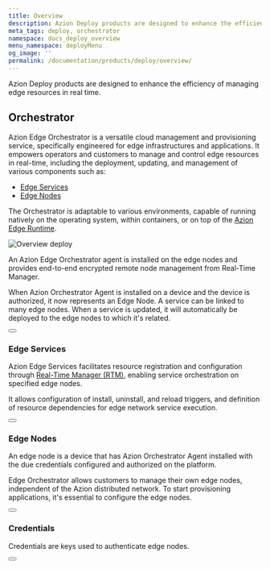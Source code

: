 ```yaml
---
title: Overview
description: Azion Deploy products are designed to enhance the efficiency of managing edge resources in real time.
meta_tags: deploy, orchestrator
namespace: docs_deploy_overview
menu_namespace: deployMenu
og_image: ''
permalink: /documentation/products/deploy/overview/
---
```



Azion Deploy products are designed to enhance the efficiency of managing edge resources in real time.  

## Orchestrator

Azion Edge Orchestrator is a versatile cloud management and provisioning service, specifically engineered for edge infrastructures and applications. It empowers operators and customers to manage and control edge resources in real-time, including the deployment, updating, and management of various components such as:

- [Edge Services](/en/documentation/products/deploy/overview/#edge-services)
- [Edge Nodes](/en/documentation/products/deploy/overview/#edge-nodes)

The Orchestrator is adaptable to various environments, capable of running natively on the operating system, within containers, or on top of the [Azion Edge Runtime]().

![Overview deploy](/assets/docs/images/uploads/deploy-draft.png)

An Azion Edge Orchestrator agent is installed on the edge nodes and provides end-to-end encrypted remote node management from Real-Time Manager.

When Azion Orchestrator Agent is installed on a device and the device is authorized, it now represents an Edge Node. A service can be linked to many edge nodes. When a service is updated, it will automatically be deployed to the edge nodes to which it's related.

<Button href="/en/documentation/products/deploy/edge-orchestrator/" text="go to edge orchestrator reference documentation" variant="secondary" target="_blank"></Button>

### Edge Services

Azion Edge Services facilitates resource registration and configuration through [Real-Time Manager (RTM)](), enabling service orchestration on specified edge nodes.

It allows configuration of install, uninstall, and reload triggers, and definition of resource dependencies for edge network service execution.

<Button href="/en/documentation/products/deploy/edge-orchestrator/edge-services/" text="go to edge services reference documentation" variant="secondary" target="_blank"></Button>

### Edge Nodes

An edge node is a device that has Azion Orchestrator Agent installed with the due credentials configured and authorized on the platform.

Edge Orchestrator allows customers to manage their own edge nodes, independent of the Azion distributed network. To start provisioning applications, it's essential to configure the edge nodes.

<Button href="/en/documentation/products/deploy/edge-orchestrator/edge-node/" text="go to edge node reference documentation" variant="secondary" target="_blank"></Button>

### Credentials 

Credentials are keys used to authenticate edge nodes.

<Button href="/en/documentation/products/deploy/credentials/" text="go to credentials reference documentation" variant="secondary" target="_blank"></Button>


